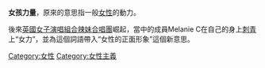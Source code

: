 {{多個問題|
{{expand|time=2018-09-22T08:36:50+00:00}}
{{expand english|time=2018-09-22T08:36:50+00:00}}
{{unreferenced|time=2018-09-22T08:36:50+00:00}}
}}
'''女孩力量'''，原來的意思指一般[[女性|女性]]的動力。

後來[[英國|英國]][[女子音樂組合|女子演唱組合]][[辣妹合唱團|辣妹合唱團]]崛起，當中的成員Melanie C在自己的身上[[刺青|刺青]]上“女力”，並為這個詞語帶入“女性的正面形象”這個新意思。

{{Portal|女权主义}}

{{Feminism}}
{{文化小作品}}

[[Category:女性|Category:女性]]
[[Category:女性主義|Category:女性主義]]